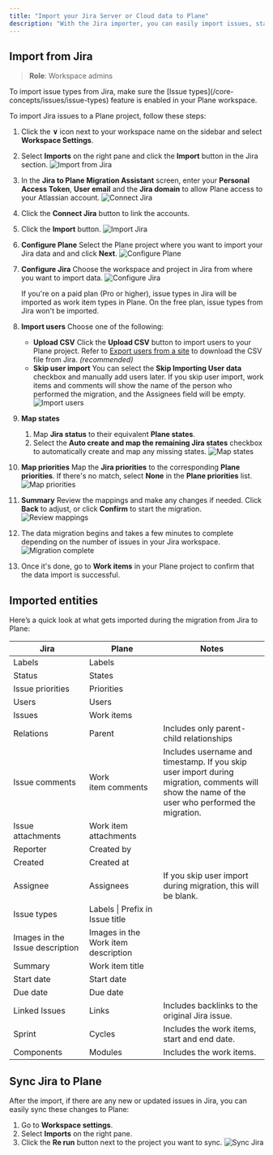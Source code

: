 ```yaml
---
title: "Import your Jira Server or Cloud data to Plane"
description: "With the Jira importer, you can easily import issues, states, labels, priorities and user data from Jira to Plane and continue managing your existing projects."
---
```


## Import from Jira[​](#import-from-jira "Direct link to Import from Jira")

> **Role**: Workspace admins

<Check>
  To import issue types from Jira, make sure the [Issue types](/core-concepts/issues/issue-types) feature is enabled in your Plane workspace.
</Check>

To import Jira issues to a Plane project, follow these steps:

1. Click the **∨** icon next to your workspace name on the sidebar and select **Workspace Settings**.

2. Select **Imports** on the right pane and click the **Import** button in the Jira section. ![Import from Jira](/images/importers/importers/jira/import-jira-cloud-server.webp)

3. In the **Jira to Plane Migration Assistant** screen, enter your **Personal Access Token**, **User email** and the **Jira domain** to allow Plane access to your Atlassian account. ![Connect Jira](/images/importers/importers/jira/jira-plane-migration-assitant.webp)

4. Click the **Connect Jira** button to link the accounts.

5. Click the **Import** button. ![Import Jira](/images/importers/importers/jira/import-jira-data.webp)

6. **Configure Plane** Select the Plane project where you want to import your Jira data and and click **Next**. ![Configure Plane](/images/importers/importers/jira/configure-plane.webp)

7. **Configure Jira** Choose the workspace and project in Jira from where you want to import data. ![Configure Jira](/images/importers/importers/jira/configure-jira.webp)

   <Info>
     If you're on a paid plan (Pro or higher), issue types in Jira will be imported as work item types in Plane. On the free plan, issue types from Jira won't be imported.
   </Info>

8. **Import users** Choose one of the following:

   * **Upload CSV** Click the **Upload CSV** button to import users to your Plane project. Refer to [Export users from a site](https://support.atlassian.com/organization-administration/docs/export-users-from-a-site/) to download the CSV file from Jira. *(recommended)*
   * **Skip user import** You can select the **Skip Importing User data** checkbox and manually add users later.
     <Warning>
       If you skip user import, work items and comments will show the name of the person who performed the migration, and the Assignees field will be empty.
     </Warning>
     ![Import users](/images/importers/importers/jira/import-users.webp)

9. **Map states**

   1. Map **Jira status** to their equivalent **Plane states**.
   2. Select the **Auto create and map the remaining Jira states** checkbox to automatically create and map any missing states. ![Map states](/images/importers/importers/jira/map-states.webp)

10. **Map priorities** Map the **Jira priorities** to the corresponding **Plane priorities**. If there's no match, select **None** in the **Plane priorities** list. ![Map priorities](/images/importers/importers/jira/map-priorities.webp)

11. **Summary** Review the mappings and make any changes if needed. Click **Back** to adjust, or click **Confirm** to start the migration. ![Review mappings](/images/importers/importers/jira/import-summary.webp)

12. The data migration begins and takes a few minutes to complete depending on the number of issues in your Jira workspace. ![Migration complete](/images/importers/importers/jira/jira-import-complete.webp)

13. Once it's done, go to **Work items** in your Plane project to confirm that the data import is successful.

## Imported entities[​](#imported-entities "Direct link to Imported entities")

Here’s a quick look at what gets imported during the migration from Jira to Plane:

| Jira                            | Plane                               | Notes                                                                                                                                           |
| ------------------------------- | ----------------------------------- | ----------------------------------------------------------------------------------------------------------------------------------------------- |
| Labels                          | Labels                              |                                                                                                                                                 |
| Status                          | States                              |                                                                                                                                                 |
| Issue priorities                | Priorities                          |                                                                                                                                                 |
| Users                           | Users                               |                                                                                                                                                 |
| Issues                          | Work items                          |                                                                                                                                                 |
| Relations                       | Parent                              | Includes only parent-child relationships                                                                                                        |
| Issue comments                  | Work item comments                  | Includes username and timestamp. If you skip user import during migration, comments will show the name of the user who performed the migration. |
| Issue attachments               | Work item attachments               |                                                                                                                                                 |
| Reporter                        | Created by                          |                                                                                                                                                 |
| Created                         | Created at                          |                                                                                                                                                 |
| Assignee                        | Assignees                           | If you skip user import during migration, this will be blank.                                                                                   |
| Issue types                     | Labels \| Prefix in Issue title     |                                                                                                                                                 |
| Images in the Issue description | Images in the Work item description |                                                                                                                                                 |
| Summary                         | Work item title                     |                                                                                                                                                 |
| Start date                      | Start date                          |                                                                                                                                                 |
| Due date                        | Due date                            |                                                                                                                                                 |
| Linked Issues                   | Links                               | Includes backlinks to the original Jira issue.                                                                                                  |
| Sprint                          | Cycles                              | Includes the work items, start and end date.                                                                                                    |
| Components                      | Modules                             | Includes the work items.                                                                                                                        |

## Sync Jira to Plane[​](#sync-jira-to-plane "Direct link to Sync Jira to Plane")

After the import, if there are any new or updated issues in Jira, you can easily sync these changes to Plane:

1. Go to **Workspace settings**.
2. Select **Imports** on the right pane.
3. Click the **Re run** button next to the project you want to sync. ![Sync Jira](/images/importers/importers/jira/rerun-import.webp)
